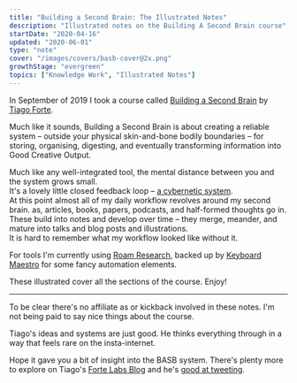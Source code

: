 ```yaml
---
title: "Building a Second Brain: The Illustrated Notes"
description: "Illustrated notes on the Building A Second Brain course"
startDate: "2020-04-16"
updated: "2020-06-01"
type: "note"
cover: "/images/covers/basb-cover@2x.png"
growthStage: "evergreen"
topics: ["Knowledge Work", "Illustrated Notes"]
---
```


<IntroParagraph>

In September of 2019 I took a course called <a href='https://www.buildingasecondbrain.com'>Building a Second Brain</a> by <a href='https://twitter.com/fortelabs'>Tiago Forte</a>.

Much like it sounds, Building a Second Brain is about creating a reliable system – outside your physical skin-and-bone bodily boundaries – for storing, organising, digesting, and eventually transforming information into Good Creative Output.

</IntroParagraph>

Much like any well-integrated tool, the mental distance between you and the system grows small.  
It's a lovely little closed feedback loop – <a href="https://en.wikipedia.org/wiki/Cybernetics">a cybernetic system</a>.  
At this point almost all of my daily workflow revolves around my second brain. as, articles, books, papers, podcasts, and half-formed thoughts go in.  
These build into notes and develop over time – they merge, meander, and mature into talks and blog posts and illustrations.  
It is hard to remember what my workflow looked like without it.

For tools I'm currently using <a href="https://roamresearch.com/">Roam Research</a>, backed up by <a href="https://www.keyboardmaestro.com/main/">Keyboard Maestro</a> for some fancy automation elements.

These illustrated cover all the sections of the course. Enjoy!

<BasicImage
  width="1100px"
  src="https://res.cloudinary.com/dg3gyk0gu/image/upload/c_scale,f_auto,q_auto:best,w_1100/v1586173192/maggieappleton.com/basb/Basb1-4_2x.jpg"
  alt="Building a second brain (BASB) illustrated notes on the PARA system of organising content projects, areas, resources, and archives"
/>

<BasicImage
  width="1100px"
  src="https://res.cloudinary.com/dg3gyk0gu/image/upload/c_scale,f_auto,q_auto:best,w_1100/v1586173190/maggieappleton.com/basb/Basb1-2_2x.jpg"
  alt="BASB sketchnotes on putting projects in priority order and defining the desired outcome"
/>

<BasicImage
  width="1100px"
  src="https://res.cloudinary.com/dg3gyk0gu/image/upload/c_scale,f_auto,q_auto:best,w_1100/v1586173188/maggieappleton.com/basb/Basb1-1_2x.jpg"
  alt="BASB sketchnotes on wiping the slate clean and setting up PARA as a folder structure"
/>

<BasicImage
  width="1100px"
  src="https://res.cloudinary.com/dg3gyk0gu/image/upload/c_scale,f_auto,q_auto:best,w_1100/v1586173189/maggieappleton.com/basb/Basb1-3_2x.jpg"
  alt="BASB sketchnotes on creating metaplans before you start your project"
/>

<BasicImage
  width="1100px"
  src="https://res.cloudinary.com/dg3gyk0gu/image/upload/c_scale,f_auto,q_auto:best,w_1100/v1586173064/maggieappleton.com/basb/Basb2-1_2x.jpg"
  alt="BASB sketchnotes on digital cognition and building a personal knowledge base"
/>

<BasicImage
  width="1100px"
  src="https://res.cloudinary.com/dg3gyk0gu/image/upload/c_scale,f_auto,q_auto:best,w_1100/v1586173065/maggieappleton.com/basb/Basb2-2_2x.jpg"
  alt="BASB sketchnotes on your notes being unpolished, personal, open-ended, and diverse"
/>

<BasicImage
  width="1100px"
  src="https://res.cloudinary.com/dg3gyk0gu/image/upload/c_scale,f_auto,q_auto:best,w_1100/v1586173061/maggieappleton.com/basb/Basb2-3_2x.jpg"
  alt="BASB sketchnotes on considering 12 favourite problems to focus on"
/>

<BasicImage
  width="1100px"
  src="https://res.cloudinary.com/dg3gyk0gu/image/upload/c_scale,f_auto,q_auto:best,w_1100/v1586172896/maggieappleton.com/basb/Basb3-1_2x.jpg"
  alt="BASB sketchnotes on balancing discoverability with understanding in your notes"
/>

<BasicImage
  width="1100px"
  src="https://res.cloudinary.com/dg3gyk0gu/image/upload/c_scale,f_auto,q_auto:best,w_1100/v1586172898/maggieappleton.com/basb/Basb3-2_2x.jpg"
  alt="BASB sketchnotes on putting your notes through 5 layers of progressive summarisation"
/>

<BasicImage
  width="1100px"
  src="https://res.cloudinary.com/dg3gyk0gu/image/upload/c_scale,f_auto,q_auto:best,w_1100/v1586172894/maggieappleton.com/basb/Basb3-3_2x.jpg"
  alt="BASB sketchnotes on focusing on what resonates when summarising your notes"
/>

<BasicImage
  width="1100px"
  src="https://res.cloudinary.com/dg3gyk0gu/image/upload/c_scale,f_auto,q_auto:best,w_1100/v1586172982/maggieappleton.com/basb/Basb4-1_2x.jpg"
  alt="BASB sketchnotes on thinking of return on attention like ROI"
/>

<BasicImage
  width="1100px"
  src="https://res.cloudinary.com/dg3gyk0gu/image/upload/c_scale,f_auto,q_auto:best,w_1100/v1586172879/maggieappleton.com/basb/Basb4-2_2x.jpg"
  alt="BASB sketchnotes on flow state as the pinnacle of experience, learning, and performance. As well as the biochemistry of flow state."
/>

<BasicImage
  width="1100px"
  src="https://res.cloudinary.com/dg3gyk0gu/image/upload/c_scale,f_auto,q_auto:best,w_1100/v1586172878/maggieappleton.com/basb/Basb4-3_2x.jpg"
  alt="BASB sketchnotes on solving the interruptability of flow with placeholding and breaking work down into smaller packets"
/>

<BasicImage
  width="1100px"
  src="https://res.cloudinary.com/dg3gyk0gu/image/upload/c_scale,f_auto,q_auto:best,w_1100/v1586172879/maggieappleton.com/basb/Basb4-4_2x.jpg"
  alt="BASB sketchnotes on wrestling with knowledge by interacting with it in meanginful ways"
/>

<BasicImage
  width="1100px"
  src="https://res.cloudinary.com/dg3gyk0gu/image/upload/c_scale,f_auto,q_auto:best,w_1100/v1586172864/maggieappleton.com/basb/Basb5-1_2x.jpg"
  alt="Just in time project management helps us balance our workflow between capture and delivery."
/>

<BasicImage
  width="1100px"
  src="https://res.cloudinary.com/dg3gyk0gu/image/upload/c_scale,f_auto,q_auto:best,w_1100/v1586172865/maggieappleton.com/basb/Basb5-2_2x.jpg"
  alt="Your orderly system of notes is like mise en place – everything in its place"
/>

<BasicImage
  width="1100px"
  src="https://res.cloudinary.com/dg3gyk0gu/image/upload/c_scale,f_auto,q_auto:best,w_1100/v1586172873/maggieappleton.com/basb/Basb5-4_2x.jpg"
  alt="We need flexible strategies, not static workflows. We diagnose the problem, form a guiding policy to tackle it, and write an action plan to implement it. "
/>

<BasicImage
  width="1100px"
  src="https://res.cloudinary.com/dg3gyk0gu/image/upload/c_scale,f_auto,q_auto:best,w_1100/v1586172866/maggieappleton.com/basb/Basb5-3_2x.jpg"
  alt="Some workflow strategies we can use include context switching, changing the form of our notes, and adding color commentary through annotations and highlights."
/>

<BasicImage
  width="1100px"
  src="https://res.cloudinary.com/dg3gyk0gu/image/upload/c_scale,f_auto,q_auto:best,w_1100/v1586172858/maggieappleton.com/basb/Basb6-1_2x.jpg"
  alt="The final section of BASB covers how to make a personal knowledge management canvas"
/>

---

To be clear there's no affiliate as or kickback involved in these notes.
I'm not being paid to say nice things about the course.

Tiago's ideas and systems are just good. He thinks everything through in a way that feels rare on the insta-internet.

Hope it gave you a bit of insight into the BASB system.
There's plenty more to explore on Tiago's <a href="https://praxis.fortelabs.co/">Forte Labs Blog</a> and he's <a href="https://twitter.com/fortelabs">good at tweeting</a>.
